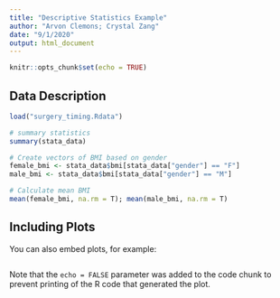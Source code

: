```yaml
---
title: "Descriptive Statistics Example"
author: "Arvon Clemons; Crystal Zang"
date: "9/1/2020"
output: html_document
---
```


```r
knitr::opts_chunk$set(echo = TRUE)
```

## Data Description

```r
load("surgery_timing.Rdata")

# summary statistics
summary(stata_data)

# Create vectors of BMI based on gender
female_bmi <- stata_data$bmi[stata_data["gender"] == "F"]
male_bmi <- stata_data$bmi[stata_data["gender"] == "M"]

# Calculate mean BMI
mean(female_bmi, na.rm = T); mean(male_bmi, na.rm = T)
```

## Including Plots

You can also embed plots, for example:

```r

```

Note that the `echo = FALSE` parameter was added to the code chunk to prevent printing of the R code that generated the plot.
